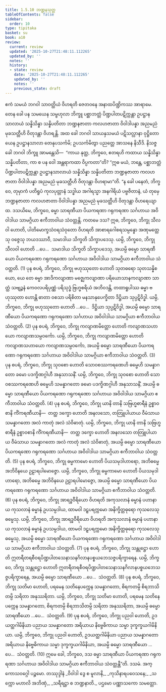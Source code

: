 ```yaml
---
title: 1.5.10 ဘဏ္ဍနသုတ္တ
tableOfContents: false
sidebar:
  order: 10
type: tipitaka
basket: su
book: a10
review:
  current: review
  updated: '2025-10-27T21:48:11.112265'
  updated_by: ''
  notes: ''
  history:
  - state: review
    date: '2025-10-27T21:48:11.112265'
    updated_by: ''
    notes: ''
    previous_state: draft
---
```



<ReviewStatus review={frontmatter.review} showDetails={true} />

<HypothesisAnnotation frontmatter={frontmatter} />

<DynamicBreadcrumb />

<Division number="50" book="a10" e="ch" v="17" p="325">

<Paragraph number="351" book="a10">
ဧကံ သမယံ ဘဂဝါ သာဝတ္ထိယံ ဝိဟရတိ ဇေတဝနေ အနာထပိဏ္ဍိကဿ အာရာမေ. တေန ခေါ ပန သမယေန သမ္ဗဟုလာ ဘိက္ခူ ပစ္ဆာဘတ္တံ ပိဏ္ဍပါတပဋိက္ကန္တာ ဥပဋ္ဌာနသာလာယံ သန္နိသိန္နာ သန္နိပတိတာ ဘဏ္ဍနဇာတာ ကလဟဇာတာ ဝိဝါဒါပန္နာ အညမညံ မုခသတ္တီဟိ ဝိတုဒန္တာ ဝိဟရန္တိ.
</Paragraph>

<Paragraph number="352" book="a10">
အထ ခေါ ဘဂဝါ သာယနှသမယံ ပဋိသလ္လာနာ ဝုဋ္ဌိတော ယေန ဥပဋ္ဌာနသာလာ တေနုပသင်္ကမိ; ဥပသင်္ကမိတွာ ပညတ္တေ အာသနေ နိသီဒိ. နိသဇ္ဇ ခေါ ဘဂဝါ ဘိက္ခူ အာမန္တေသိ—  “ကာယ နုတ္ထ, ဘိက္ခဝေ, ဧတရဟိ ကထာယ သန္နိသိန္နာ သန္နိပတိတာ, ကာ စ ပန ဝေါ အန္တရာကထာ ဝိပ္ပကတာ”တိ?
</Paragraph>

<Paragraph number="353" book="a10">
“ဣဓ မယံ, ဘန္တေ, ပစ္ဆာဘတ္တံ ပိဏ္ဍပါတပဋိက္ကန္တာ ဥပဋ္ဌာနသာလာယံ သန္နိသိန္နာ သန္နိပတိတာ ဘဏ္ဍနဇာတာ ကလဟဇာတာ ဝိဝါဒါပန္နာ အညမညံ မုခသတ္တီဟိ ဝိတုဒန္တာ ဝိဟရာမာ”တိ. “န ခေါ ပနေတံ, ဘိက္ခဝေ, တုမှာကံ ပတိရူပံ ကုလပုတ္တာနံ သဒ္ဓါယ အဂါရသ္မာ အနဂါရိယံ ပဗ္ဗဇိတာနံ, ယံ တုမှေ ဘဏ္ဍနဇာတာ ကလဟဇာတာ ဝိဝါဒါပန္နာ အညမညံ မုခသတ္တီဟိ ဝိတုဒန္တာ ဝိဟရေယျာထ.
</Paragraph>

<Paragraph number="354" book="a10">
ဒသယိမေ, ဘိက္ခဝေ, ဓမ္မာ သာရဏီယာ ပိယကရဏာ ဂရုကရဏာ သင်္ဂဟာယ အဝိဝါဒါယ သာမဂ္ဂိယာ ဧကီဘာဝါယ သံဝတ္တန္တိ. ကတမေ ဒသ? ဣဓ, ဘိက္ခဝေ, ဘိက္ခု သီလဝါ ဟောတိ, ပါတိမောက္ခသံဝရသံဝုတော ဝိဟရတိ အာစာရဂေါစရသမ္ပန္နော အဏုမတ္တေသု ဝဇ္ဇေသု ဘယဒဿာဝီ, သမာဒါယ သိက္ခတိ သိက္ခာပဒေသု. ယမ္ပိ, ဘိက္ခဝေ, ဘိက္ခု သီလဝါ ဟောတိ …ပေ…  သမာဒါယ သိက္ခတိ သိက္ခာပဒေသု, အယမ္ပိ ဓမ္မော သာရဏီယော ပိယကရဏော ဂရုကရဏော သင်္ဂဟာယ အဝိဝါဒါယ သာမဂ္ဂိယာ ဧကီဘာဝါယ သံဝတ္တတိ. (1)
</Paragraph>

<Paragraph number="355" book="a10">
ပုန စပရံ, ဘိက္ခဝေ, ဘိက္ခု ဗဟုဿုတော ဟောတိ သုတဓရော သုတသန္နိစယော, ယေ တေ ဓမ္မာ အာဒိကလျာဏာ မဇ္ဈေကလျာဏာ ပရိယောသာနကလျာဏာ သာတ္ထံ သဗျဉ္ဇနံ ကေဝလပရိပုဏ္ဏံ ပရိသုဒ္ဓံ ဗြဟ္မစရိယံ အဘိဝဒန္တိ, တထာရူပါဿ ဓမ္မာ ဗဟုဿုတာ ဟောန္တိ ဓာတာ ဝစသာ ပရိစိတာ မနသာနုပေက္ခိတာ ဒိဋ္ဌိယာ သုပ္ပဋိဝိဒ္ဓါ. ယမ္ပိ, ဘိက္ခဝေ, ဘိက္ခု ဗဟုဿုတော ဟောတိ …ပေ…  ဒိဋ္ဌိယာ သုပ္ပဋိဝိဒ္ဓါ, အယမ္ပိ ဓမ္မော သာရဏီယော ပိယကရဏော ဂရုကရဏော သင်္ဂဟာယ အဝိဝါဒါယ သာမဂ္ဂိယာ ဧကီဘာဝါယ သံဝတ္တတိ. (2)
</Paragraph>

<Paragraph number="356" book="a10">
ပုန စပရံ, ဘိက္ခဝေ, ဘိက္ခု ကလျာဏမိတ္တော ဟောတိ ကလျာဏသဟာယော ကလျာဏသမ္ပဝင်္ကော. ယမ္ပိ, ဘိက္ခဝေ, ဘိက္ခု ကလျာဏမိတ္တော ဟောတိ ကလျာဏသဟာယော ကလျာဏသမ္ပဝင်္ကော, အယမ္ပိ ဓမ္မော သာရဏီယော ပိယကရဏော ဂရုကရဏော သင်္ဂဟာယ အဝိဝါဒါယ သာမဂ္ဂိယာ ဧကီဘာဝါယ သံဝတ္တတိ. (3)
</Paragraph>

<Paragraph number="357" book="a10">
ပုန စပရံ, ဘိက္ခဝေ, ဘိက္ခု သုဝစော ဟောတိ သောဝစဿကရဏေဟိ ဓမ္မေဟိ သမန္နာဂတော ခမော ပဒက္ခိဏဂ္ဂါဟီ အနုသာသနိံ. ယမ္ပိ, ဘိက္ခဝေ, ဘိက္ခု သုဝစော ဟောတိ သောဝစဿကရဏေဟိ ဓမ္မေဟိ သမန္နာဂတော ခမော ပဒက္ခိဏဂ္ဂါဟီ အနုသာသနိံ, အယမ္ပိ ဓမ္မော သာရဏီယော ပိယကရဏော ဂရုကရဏော သင်္ဂဟာယ အဝိဝါဒါယ သာမဂ္ဂိယာ ဧကီဘာဝါယ သံဝတ္တတိ. (4)
</Paragraph>

<Paragraph number="358" book="a10">
ပုန စပရံ, ဘိက္ခဝေ, ဘိက္ခု ယာနိ တာနိ သဗြဟ္မစာရီနံ ဥစ္စာဝစာနိ ကိံကရဏီယာနိ—  တတ္ထ ဒက္ခော ဟောတိ အနလသော, တတြူပါယာယ ဝီမံသာယ သမန္နာဂတော အလံ ကာတုံ အလံ သံဝိဓာတုံ. ယမ္ပိ, ဘိက္ခဝေ, ဘိက္ခု ယာနိ တာနိ သဗြဟ္မစာရီနံ ဥစ္စာဝစာနိ ကိံကရဏီယာနိ—  တတ္ထ ဒက္ခော ဟောတိ အနလသော တတြူပါယာယ ဝီမံသာယ သမန္နာဂတော အလံ ကာတုံ အလံ သံဝိဓာတုံ, အယမ္ပိ ဓမ္မော သာရဏီယော ပိယကရဏော ဂရုကရဏော သင်္ဂဟာယ အဝိဝါဒါယ သာမဂ္ဂိယာ ဧကီဘာဝါယ သံဝတ္တတိ. (5)
</Paragraph>

<Paragraph number="359" book="a10">
ပုန စပရံ, ဘိက္ခဝေ, ဘိက္ခု ဓမ္မကာမော ဟောတိ ပိယသမုဒါဟာရော, အဘိဓမ္မေ အဘိဝိနယေ ဥဠာရပါမောဇ္ဇော. ယမ္ပိ, ဘိက္ခဝေ, ဘိက္ခု ဓမ္မကာမော ဟောတိ ပိယသမုဒါဟာရော, အဘိဓမ္မေ အဘိဝိနယေ ဥဠာရပါမောဇ္ဇော, အယမ္ပိ ဓမ္မော သာရဏီယော ပိယကရဏော ဂရုကရဏော သင်္ဂဟာယ အဝိဝါဒါယ သာမဂ္ဂိယာ ဧကီဘာဝါယ သံဝတ္တတိ. (6)
</Paragraph>

<Paragraph number="360" book="a10">
ပုန စပရံ, ဘိက္ခဝေ, ဘိက္ခု အာရဒ္ဓဝီရိယော ဝိဟရတိ အကုသလာနံ ဓမ္မာနံ ပဟာနာယ ကုသလာနံ ဓမ္မာနံ ဥပသမ္ပဒါယ, ထာမဝါ ဒဠှပရက္ကမော အနိက္ခိတ္တဓုရော ကုသလေသု ဓမ္မေသု. ယမ္ပိ, ဘိက္ခဝေ, ဘိက္ခု အာရဒ္ဓဝီရိယော ဝိဟရတိ အကုသလာနံ ဓမ္မာနံ ပဟာနာယ ကုသလာနံ ဓမ္မာနံ ဥပသမ္ပဒါယ, ထာမဝါ ဒဠှပရက္ကမော အနိက္ခိတ္တဓုရော ကုသလေသု ဓမ္မေသု, အယမ္ပိ ဓမ္မော သာရဏီယော ပိယကရဏော ဂရုကရဏော သင်္ဂဟာယ အဝိဝါဒါယ သာမဂ္ဂိယာ ဧကီဘာဝါယ သံဝတ္တတိ. (7)
</Paragraph>

<Paragraph number="361" book="a10">
ပုန စပရံ, ဘိက္ခဝေ, ဘိက္ခု သန္တုဋ္ဌော ဟောတိ ဣတရီတရစီဝရပိဏ္ဍပါတသေနာသနဂိလာနပစ္စယဘေသဇ္ဇပရိက္ခာရေန. ယမ္ပိ, ဘိက္ခဝေ, ဘိက္ခု သန္တုဋ္ဌော ဟောတိ ဣတရီတရစီဝရပိဏ္ဍပါတသေနာသနဂိလာနပစ္စယဘေသဇ္ဇပရိက္ခာရေန, အယမ္ပိ ဓမ္မော သာရဏီယော …ပေ…  သံဝတ္တတိ. (8)
</Paragraph>

<Paragraph number="362" book="a10">
ပုန စပရံ, ဘိက္ခဝေ, ဘိက္ခု သတိမာ ဟောတိ, ပရမေန သတိနေပက္ကေန သမန္နာဂတော, စိရကတမ္ပိ စိရဘာသိတမ္ပိ သရိတာ အနုဿရိတာ. ယမ္ပိ, ဘိက္ခဝေ, ဘိက္ခု သတိမာ ဟောတိ, ပရမေန သတိနေပက္ကေန သမန္နာဂတော, စိရကတမ္ပိ စိရဘာသိတမ္ပိ သရိတာ အနုဿရိတာ, အယမ္ပိ ဓမ္မော သာရဏီယော …ပေ…  သံဝတ္တတိ. (9)
</Paragraph>

<Paragraph number="363" book="a10">
ပုန စပရံ, ဘိက္ခဝေ, ဘိက္ခု ပညဝါ ဟောတိ, ဥဒယတ္ထဂါမိနိယာ ပညာယ သမန္နာဂတော အရိယာယ နိဗ္ဗေဓိကာယ သမ္မာ ဒုက္ခက္ခယဂါမိနိယာ. ယမ္ပိ, ဘိက္ခဝေ, ဘိက္ခု ပညဝါ ဟောတိ, ဥဒယတ္ထဂါမိနိယာ ပညာယ သမန္နာဂတော အရိယာယ နိဗ္ဗေဓိကာယ သမ္မာ ဒုက္ခက္ခယဂါမိနိယာ, အယမ္ပိ ဓမ္မော သာရဏီယော …ပေ…  သံဝတ္တတိ. (10)
</Paragraph>

<Paragraph number="364" book="a10">
ဣမေ ခေါ, ဘိက္ခဝေ, ဒသ ဓမ္မာ သာရဏီယာ ပိယကရဏာ ဂရုကရဏာ သင်္ဂဟာယ အဝိဝါဒါယ သာမဂ္ဂိယာ ဧကီဘာဝါယ သံဝတ္တန္တီ”တိ.

</Paragraph>
</Division>

<Paragraph number="365" type="center" book="a10">
ဒသမံ.



</Paragraph>

<Paragraph number="366" type="center" book="a10">
အက္ကောသဝဂ္ဂေါ ပဉ္စမော.



</Paragraph>

<Paragraph number="367" type="center" book="a10">
တဿုဒ္ဒါနံ


</Paragraph>

<Paragraph number="368" type="verses" book="a10">
_ဝိဝါဒါ ဒွေ စ မူလာနိ,_  
_ကုသိနာရပဝေသနေ;_  
_သက္ကော မဟာလိ အဘိဏှံ,_  
_သရီရဋ္ဌာ စ ဘဏ္ဍနာတိ._  


</Paragraph>

<Paragraph number="369" type="center" book="a10">
ပဌမော ပဏ္ဏာသကော သမတ္တော.
</Paragraph>
